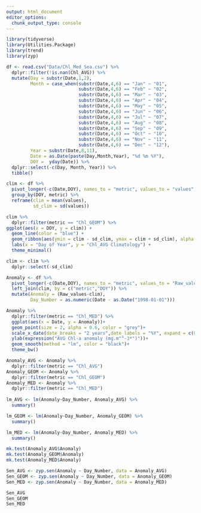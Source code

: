 ```yaml
---
output: html_document
editor_options: 
  chunk_output_type: console
---
```

```r
library(tidyverse)
library(Utilities.Package)
library(trend)
library(zyp)
```

```r

df <- read.csv("Data/Chl_Med_Sea.csv") %>% 
  dplyr::filter(!is.nan(Chl_AVG)) %>% 
  mutate(Day = substr(Date,1,2),
         Month = case_when(substr(Date,4,6) == "Jan" ~ "01",
                           substr(Date,4,6) == "Feb" ~ "02",
                           substr(Date,4,6) == "Mar" ~ "03",
                           substr(Date,4,6) == "Apr" ~ "04",
                           substr(Date,4,6) == "May" ~ "05",
                           substr(Date,4,6) == "Jun" ~ "06",
                           substr(Date,4,6) == "Jul" ~ "07",
                           substr(Date,4,6) == "Aug" ~ "08",
                           substr(Date,4,6) == "Sep" ~ "09",
                           substr(Date,4,6) == "Oct" ~ "10",
                           substr(Date,4,6) == "Nov" ~ "11",
                           substr(Date,4,6) == "Dec" ~ "12"),
         Year = substr(Date,8,11), 
         Date = as.Date(paste(Day,Month,Year), "%d %m %Y"),
         DOY =  yday(Date)) %>% 
  dplyr::select(-c(Day, Month, Year)) %>% 
  tibble()

```

```r

clim <- df %>% 
  pivot_longer(-c(Date,DOY), names_to = "metric", values_to = "values") %>% 
  group_by(DOY, metric) %>% 
  reframe(clim = mean(values),
          sd_clim = sd(values))

clim %>% 
  dplyr::filter(metric == "Chl_GEOM") %>% 
ggplot(aes(x = DOY, y = clim)) +
  geom_line(color = "blue") +
  geom_ribbon(aes(ymin = clim - sd_clim, ymax = clim + sd_clim), alpha = 0.2, fill = "blue") +
  labs(x = "Day of Year", y = "Chl_AVG Climatology") +
  theme_minimal()

clim <- clim %>% 
  dplyr::select(-sd_clim)

```

```r

Anomaly <- df %>% 
  pivot_longer(-c(Date,DOY), names_to = "metric", values_to = "Raw_values") %>% 
  left_join(clim, by = c("metric","DOY")) %>% 
  mutate(Anomaly = (Raw_values-clim),
         Day_Number = as.numeric(Date - as.Date("1998-01-01")))

Anomaly %>% 
  dplyr::filter(metric == "Chl_MED") %>% 
  ggplot(aes(x = Date, y = Anomaly))+
  geom_point(size = 2, alpha = 0.6, color = "grey")+
  scale_x_date(date_breaks = "2 years",date_labels = "%Y", expand = c(0, 0) )+
  ylab(expression("AVG Chl-a anomaly (mg.m"^-3*")"))+
  geom_smooth(method = "lm", color = "black")+
  theme_bw()
```

```r

Anomaly_AVG <- Anomaly %>% 
  dplyr::filter(metric == "Chl_AVG") 
Anomaly_GEOM <- Anomaly %>% 
  dplyr::filter(metric == "Chl_GEOM") 
Anomaly_MED <- Anomaly %>% 
  dplyr::filter(metric == "Chl_MED") 
  
lm_AVG <- lm(Anomaly~Day_Number, Anomaly_AVG) %>% 
  summary()

lm_GEOM <- lm(Anomaly~Day_Number, Anomaly_GEOM) %>% 
  summary()

lm_MED <- lm(Anomaly~Day_Number, Anomaly_MED) %>% 
  summary()

```

```r

mk.test(Anomaly_AVG$Anomaly)
mk.test(Anomaly_GEOM$Anomaly)
mk.test(Anomaly_MED$Anomaly)
```

```r
Sen_AVG <- zyp.sen(Anomaly ~ Day_Number, data = Anomaly_AVG)
Sen_GEOM <- zyp.sen(Anomaly ~ Day_Number, data = Anomaly_GEOM)
Sen_MED <- zyp.sen(Anomaly ~ Day_Number, data = Anomaly_MED)

Sen_AVG 
Sen_GEOM
Sen_MED 
```






